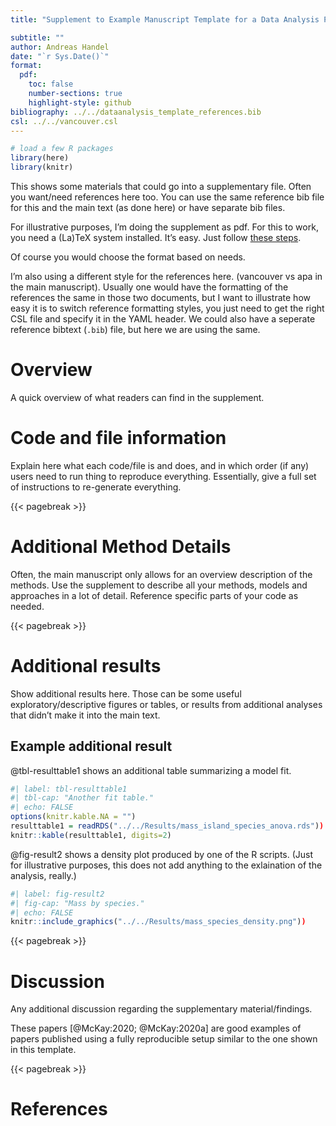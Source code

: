 ```yaml
---
title: "Supplement to Example Manuscript Template for a Data Analysis Project"

subtitle: ""
author: Andreas Handel
date: "`r Sys.Date()`"
format:
  pdf:
    toc: false
    number-sections: true
    highlight-style: github
bibliography: ../../dataanalysis_template_references.bib
csl: ../../vancouver.csl
---
```



```r
# load a few R packages
library(here)
library(knitr)
```




This shows some materials that could go into a supplementary file. Often you want/need references here too. You can use the same reference bib file for this and the main text (as done here) or have separate bib files.

For illustrative purposes, I'm doing the supplement as pdf. For this to work, you need a (La)TeX system installed. It's easy. Just follow [these steps](https://quarto.org/docs/output-formats/pdf-basics.html).

Of course you would choose the format based on needs.

I'm also using a different style for the references here. (vancouver vs apa in the main manuscript). Usually one would have the formatting of the references the same in those two documents, but I want to illustrate how easy it is to switch reference formatting styles, you just need to get the right CSL file and specify it in the YAML header. We could also have a seperate reference bibtext (`.bib`) file, but here we are using the same.

# Overview

A quick overview of what readers can find in the supplement.


# Code and file information

Explain here what each code/file is and does, and in which order (if any) users need to run thing to reproduce everything.
Essentially, give a full set of instructions to re-generate everything.


{{< pagebreak >}}


# Additional Method Details

Often, the main manuscript only allows for an overview description of the methods. Use the supplement to describe all your methods, models and approaches in a lot of detail. Reference specific parts of your code as needed.

{{< pagebreak >}}


# Additional results

Show additional results here. Those can be some useful exploratory/descriptive figures or tables, or results from additional analyses that didn't make it into the main text.


## Example additional result


@tbl-resulttable1 shows an additional table summarizing a model fit.

```r
#| label: tbl-resulttable1
#| tbl-cap: "Another fit table."
#| echo: FALSE
options(knitr.kable.NA = "")
resulttable1 = readRDS("../../Results/mass_island_species_anova.rds"))
knitr::kable(resulttable1, digits=2)
```



@fig-result2 shows a density plot produced by one of the R scripts. (Just for illustrative purposes, this does not add anything to the exlaination of the analysis, really.)


```r
#| label: fig-result2
#| fig-cap: "Mass by species."
#| echo: FALSE
knitr::include_graphics("../../Results/mass_species_density.png"))
```


{{< pagebreak >}}


# Discussion

Any additional discussion regarding the supplementary material/findings.

These papers [@McKay:2020; @McKay:2020a] are good examples of papers published using a fully reproducible setup similar to the one shown in this template. 

{{< pagebreak >}}


# References



